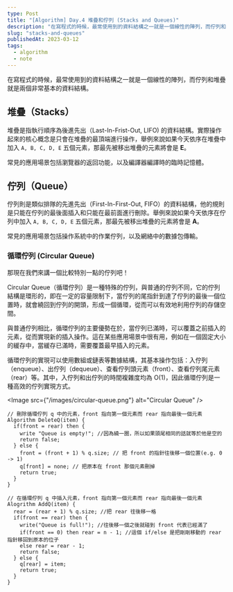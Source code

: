 ```yaml
---
type: Post
title: "[Algorithm] Day.4 堆疊和佇列 (Stacks and Queues)"
description: "在寫程式的時候，最常使用到的資料結構之一就是一個線性的陣列，而佇列和堆疊就是兩個非常基本的資料結構。"
slug: "stacks-and-queues"
publishedAt: 2023-03-12
tags:
  - algorithm
  - note
---
```


在寫程式的時候，最常使用到的資料結構之一就是一個線性的陣列，而佇列和堆疊就是兩個非常基本的資料結構。

## 堆疊（Stacks）

堆疊是指執行順序為後進先出（Last-In-Frist-Out, LIFO) 的資料結構。實際操作起來的核心概念是只會在堆疊的最頂端進行操作，舉例來說如果今天依序在堆疊中加入 `A, B, C, D, E` 五個元素，那最先被移出堆疊的元素將會是 **E**。

常見的應用場景包括瀏覽器的返回功能，以及編譯器編譯時的臨時記憶體。

## 佇列（Queue）

佇列則是類似排隊的先進先出（First-In-First-Out, FIFO）的資料結構，他的規則是只能在佇列的最後面插入和只能在最前面進行刪除。舉例來說如果今天依序在佇列中加入 `A, B, C, D, E` 五個元素，那最先被移出堆疊的元素將會是 **A**。

常見的應用場景包括操作系統中的作業佇列，以及網絡中的數據包傳輸。

### 循環佇列 (Circular Queue)

那現在我們來講一個比較特別一點的佇列吧！

Circular Queue（循環佇列）是一種特殊的佇列，與普通的佇列不同，它的佇列結構是環形的，即在一定的容量限制下，當佇列的尾指針到達了佇列的最後一個位置時，就會繞回到佇列的開頭，形成一個循環，從而可以有效地利用佇列的存儲空間。

與普通佇列相比，循環佇列的主要優勢在於，當佇列已滿時，可以覆蓋之前插入的元素，從而實現新的插入操作。這在某些應用場景中很有用，例如在一個固定大小的緩存中，當緩存已滿時，需要覆蓋最早插入的元素。

循環佇列的實現可以使用數組或鏈表等數據結構，其基本操作包括：入佇列（enqueue）、出佇列（dequeue）、查看佇列頭元素（front）、查看佇列尾元素（rear）等。其中，入佇列和出佇列的時間複雜度均為 O(1)，因此循環佇列是一種高效的佇列實現方式。

<Image src={"/images/circular-queue.png"} alt="Circular Queue" />

```
// 刪除循環佇列 q 中的元素，front 指向第一個元素而 rear 指向最後一個元素
Algorithm DeleteQ(item) {
  if(front = rear) then {
    write "Queue is empty!"; //因為繞一圈，所以如果頭尾相同的話就等於他是空的
    return false;
  } else {
    front = (front + 1) % q.size; // 把 front 的指針往後移一個位置(e.g. 0 -> 1)
    q[front] = none; // 把原本在 front 那個元素刪掉
    return true;
  }
}
```

```
// 在循環佇列 q 中插入元素，front 指向第一個元素而 rear 指向最後一個元素
Alogrithm AddQ(item) {
  rear = (rear + 1) % q.size; //把 rear 往後移一格
  if(front == rear) then {
    write("Queue is full!"); //往後移一個之後就碰到 front 代表已經滿了
    if(front == 0) then rear = n - 1; //這個 if/else 是把剛剛移動的 rear 指針移回到原本的位子
    else rear = rear - 1;
    return false;
  } else {
    q[rear] = item;
    return true;
  }
}

```
